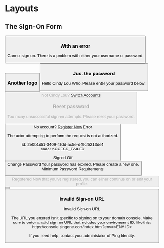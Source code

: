 
# Layouts

## The Sign-On Form

<ComponentDemo>
    <Card>
            <Logo src="ping-logo.svg"/>
        <Form>
            <FloatLabelTextInput label="Username" id="username6"/>
            <FloatLabelPasswordInput label="Password" id="password2"/>
            <div><Checkbox label="Remember me"/></div>
            <Button label="Sign On" primary/>
        </Form>
    </Card>
</ComponentDemo>

### With an error
<ComponentDemo>
    <Card>
        <Logo src="ping-logo.svg"/>
        <Feedback type="error">Cannot sign on. There is a problem with either your username or password.</Feedback>
        <Form>
            <FloatLabelTextInput label="Username" id="username7"/>
            <FloatLabelPasswordInput label="Password" id="password3"/>
            <div><Checkbox label="Remember me"/></div>
            <Button label="Sign On" primary/>
        </Form>
    </Card>
</ComponentDemo>

### Another logo
<ComponentDemo>
    <Card>
        <Logo src="jj-logo.png"/>
        <Form>
            <FloatLabelTextInput label="Username" id="username8"/>
            <FloatLabelPasswordInput label="Password" id="password4"/>
            <div><Checkbox label="Remember me"/></div>
            <Button label="Sign On" primary/>
        </Form>
    </Card>
</ComponentDemo>

### Just the password
<ComponentDemo>
    <Card>
        <Logo src="ping-logo.svg"/>
        <Heading>Hello Cindy Lou Who,</Heading>
        <TextBlock>Please enter your password below:</TextBlock>
        <Form>
            <FloatLabelPasswordInput label="Password" id="password5"/>
            <Button label="Sign On" primary disabled/>
        </Form>
        <TextBlock size="small">Not Cindy Lou? <a href="#">Switch Accounts</a></TextBlock>
    </Card>
</ComponentDemo>

### Reset password
<ComponentDemo>
    <Card>
        <Logo src="ping-logo.svg"/>
        <Feedback type="error">Too many unsuccessful sign-on attempts. Please reset your password.</Feedback>
        <Form>
            <Button label="Reset Password" primary/>
        </Form>
        <TextBlock size="small">No account? <a href="#">Register Now</a></TextBlock>
    </Card>
</ComponentDemo>

<ComponentDemo>
    <Card>
        <Logo src="ping-logo.svg"/>
        <IconFeedback type="error">Error</IconFeedback>
        <TextBlock size="small">
            <p>The actor attempting to perform the request is not authorized.</p>
            <p><TextStyle muted>
                id: 2e0b1d51-3409-46dd-ac5e-d49cf5213de4<br />
                code: ACCESS_FAILED
            </TextStyle></p>
        </TextBlock>
    </Card>
</ComponentDemo>

<ComponentDemo>
    <Card>
        <Logo src="ping-logo.svg"/>
        <IconFeedback type="success">Signed Off</IconFeedback>
        <Button label="Sign On"/>
    </Card>
</ComponentDemo>

<ComponentDemo>
    <Card>
        <Logo src="ping-logo.svg"/>
        <Heading>Change Password</Heading>
        <Feedback type="alert">Your password has expired. Please create a new one.</Feedback>
        <Form>
            <FloatLabelPasswordInput label="Current Password" id="password" />
            <FloatLabelPasswordInput label="New Password" id="new">
                <Tooltip>
                    <Heading level={4}>Minimum Password Requirements:</Heading>
                    <Requirements
                        requirements={[
                            {
                                name: '6 characters',
                                status: 'no',
                            },
                            {
                                name: 'At least 1 of ABCDEFGHIJKLMNOPQRSTUVWXYZabcdefghijklmnopqrstuvwxyz',
                                status: 'yes',
                            },
                            {
                                name: '1 lowercase letter',
                                status: 'yes',
                            },
                            {
                                name: '1 number (0-9)',
                                status: 'no',
                            },
                            {
                                name: `Here is a very long requirement that hopefully won't come into play much
                                    but let's still make sure we support having this much content show.`,
                                status: 'no',
                            },
                        ]}
                    />
                </Tooltip>
            </FloatLabelPasswordInput>
            <FloatLabelPasswordInput label="Verify New Password" id="verify" />
            <Button label="Save" primary disabled />
        </Form>
    </Card>
</ComponentDemo>

<ComponentDemo>
    <Card>
        <Logo src="ping-logo.svg"/>
        <IconFeedback type="success" small>Registered</IconFeedback>
        <TextBlock>Now that you've registered, you can either continue on or edit your profile.</TextBlock>
        <ButtonSet>
            <Button label="Edit Profile"/>
            <Button label="Continue" primary/>
        </ButtonSet>
    </Card>
</ComponentDemo>

### Invalid Sign-on URL

<ComponentDemo>
    <Card width="large">
        <Logo src="ping-logo.svg"/>
        <Heading> Invalid Sign-on URL </Heading>
        <TextBlock>
            <p>
                The URL you entered isn't specific to signing on to your domain console.
                Make sure to enter a valid sign-on URL that includes your environemnt ID.
                like this: <a>https://console.pingone.com/index.html?env=&lt;ENV ID&gt;</a>
            </p>
            <p>
                If you need help, contact your administator of Ping Identity.
            </p>
        </TextBlock>
    </Card>
</ComponentDemo>

